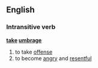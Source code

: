 ==English==
===Intransitive verb===
'''[[take]] [[umbrage]]'''
# to take [[offense]]
# to become [[angry]] and [[resentful]]
